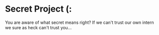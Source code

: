 
# Secret Project (:

You are aware of what secret means right? If we can't trust our own intern we sure as heck can't trust you...
